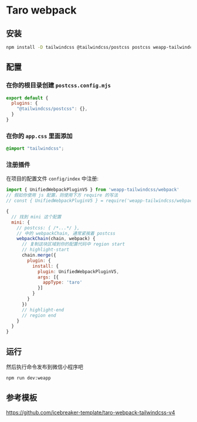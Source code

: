
# Taro webpack

## 安装

```bash npm2yarn
npm install -D tailwindcss @tailwindcss/postcss postcss weapp-tailwindcss
```

<Patch />

## 配置

### 在你的根目录创建 `postcss.config.mjs`

```js title="postcss.config.mjs"
export default {
  plugins: {
    "@tailwindcss/postcss": {},
  }
}
```

### 在你的 `app.css` 里面添加

```css
@import "tailwindcss";
```

### 注册插件

在项目的配置文件 `config/index` 中注册:

```js title="config/index.[jt]s"
import { UnifiedWebpackPluginV5 } from 'weapp-tailwindcss/webpack'
// 假如你使用 js 配置，则使用下方 require 的写法
// const { UnifiedWebpackPluginV5 } = require('weapp-tailwindcss/webpack')

{
  // 找到 mini 这个配置
  mini: {
    // postcss: { /*...*/ },
    // 中的 webpackChain, 通常紧挨着 postcss 
    webpackChain(chain, webpack) {
      // 复制这块区域到你的配置代码中 region start
      // highlight-start
      chain.merge({
        plugin: {
          install: {
            plugin: UnifiedWebpackPluginV5,
            args: [{
              appType: 'taro'
            }]
          }
        }
      })
      // highlight-end
      // region end
    }
  }
}
```

## 运行

然后执行命令发布到微信小程序吧

```bash npm2yarn
npm run dev:weapp
```

## 参考模板

https://github.com/icebreaker-template/taro-webpack-tailwindcss-v4